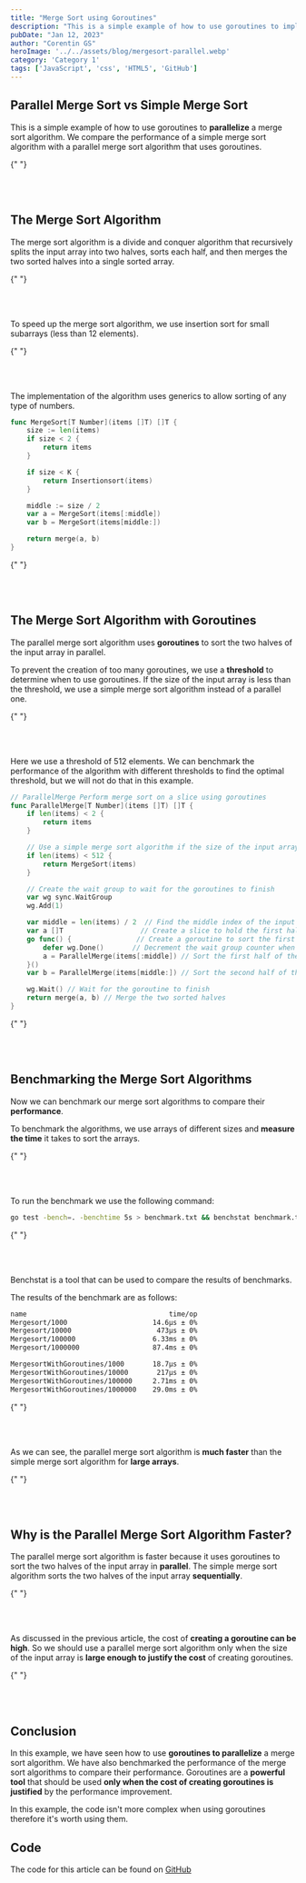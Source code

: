 ```yaml
---
title: "Merge Sort using Goroutines"
description: "This is a simple example of how to use goroutines to implement a merge sort algorithm."
pubDate: "Jan 12, 2023"
author: "Corentin GS"
heroImage: '../../assets/blog/mergesort-parallel.webp'
category: 'Category 1'
tags: ['JavaScript', 'css', 'HTML5', 'GitHub']
---
```

## Parallel Merge Sort vs Simple Merge Sort

This is a simple example of how to use goroutines to **parallelize** a merge sort algorithm.
We compare the performance of a simple merge sort algorithm with a parallel merge sort algorithm that uses goroutines.

{" "}

<br></br>

## The Merge Sort Algorithm

The merge sort algorithm is a divide and conquer algorithm that recursively splits the input array into two halves,
sorts each half, and then merges the two sorted halves into a single sorted array.

{" "}

<br></br>

To speed up the merge sort algorithm, we use insertion sort for small subarrays (less than 12 elements).

{" "}

<br></br>

The implementation of the algorithm uses generics to allow sorting of any type of numbers.

```go
func MergeSort[T Number](items []T) []T {
	size := len(items)
	if size < 2 {
		return items
	}

	if size < K {
		return Insertionsort(items)
	}

	middle := size / 2
	var a = MergeSort(items[:middle])
	var b = MergeSort(items[middle:])

	return merge(a, b)
}
```

{" "}

<br></br>

## The Merge Sort Algorithm with Goroutines

The parallel merge sort algorithm uses **goroutines** to sort the two halves of the input array in parallel.

To prevent the creation of too many goroutines, we use a **threshold** to determine when to use goroutines.
If the size of the input array is less than the threshold,
we use a simple merge sort algorithm instead of a parallel one.

{" "}

<br></br>

Here we use a threshold of 512 elements. We can benchmark the performance of the algorithm with
different thresholds to find the optimal threshold, but we will not do that in this example.

```go
// ParallelMerge Perform merge sort on a slice using goroutines
func ParallelMerge[T Number](items []T) []T {
	if len(items) < 2 {
		return items
	}

	// Use a simple merge sort algorithm if the size of the input array is less than the threshold
	if len(items) < 512 {
		return MergeSort(items)
	}

	// Create the wait group to wait for the goroutines to finish
	var wg sync.WaitGroup
	wg.Add(1)

	var middle = len(items) / 2  // Find the middle index of the input array
	var a []T                   // Create a slice to hold the first half of the input array
	go func() {                // Create a goroutine to sort the first half of the input array
		defer wg.Done()       // Decrement the wait group counter when the goroutine finishes
		a = ParallelMerge(items[:middle]) // Sort the first half of the input array
	}()
	var b = ParallelMerge(items[middle:]) // Sort the second half of the input array

	wg.Wait() // Wait for the goroutine to finish
	return merge(a, b) // Merge the two sorted halves
}
```

{" "}

<br></br>

## Benchmarking the Merge Sort Algorithms

Now we can benchmark our merge sort algorithms to compare their **performance**.

To benchmark the algorithms, we use arrays of different sizes and **measure the time** it takes to sort the arrays.

{" "}

<br></br>

To run the benchmark we use the following command:

```bash
go test -bench=. -benchtime 5s > benchmark.txt && benchstat benchmark.txt
```

{" "}

<br></br>

Benchstat is a tool that can be used to compare the results of benchmarks.

The results of the benchmark are as follows:

```bash
name                                   time/op
Mergesort/1000                     14.6µs ± 0%
Mergesort/10000                     473µs ± 0%
Mergesort/100000                   6.33ms ± 0%
Mergesort/1000000                  87.4ms ± 0%

MergesortWithGoroutines/1000       18.7µs ± 0%
MergesortWithGoroutines/10000       217µs ± 0%
MergesortWithGoroutines/100000     2.71ms ± 0%
MergesortWithGoroutines/1000000    29.0ms ± 0%
```

{" "}

<br></br>

As we can see, the parallel merge sort algorithm is **much faster** than the simple merge sort algorithm for **large arrays**.

{" "}

<br></br>

## Why is the Parallel Merge Sort Algorithm Faster?

The parallel merge sort algorithm is faster because it uses goroutines to sort the two halves of the input array in **parallel**.
The simple merge sort algorithm sorts the two halves of the input array **sequentially**.

{" "}

<br></br>

As discussed in the previous article, the cost of **creating a goroutine can be high**.
So we should use a parallel merge sort algorithm only when the size of the input array is **large enough to justify the cost** of creating goroutines.

{" "}

<br></br>

## Conclusion

In this example, we have seen how to use **goroutines to parallelize** a merge sort algorithm. We have also benchmarked the performance of the merge sort algorithms to compare their performance.
Goroutines are a **powerful tool** that should be used **only when the cost of creating goroutines is justified** by the performance improvement.

In this example, the code isn't more complex when using goroutines therefore it's worth using them.

## Code

The code for this article can be found on <a href="https://github.com/CorentinGS/go-teaching/tree/main/goroutines_merge_sort" class="font-bold underline text-accent"> GitHub </a>
